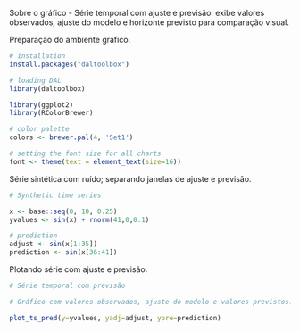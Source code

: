 Sobre o gráfico
- Série temporal com ajuste e previsão: exibe valores observados, ajuste do modelo e horizonte previsto para comparação visual.

Preparação do ambiente gráfico.
```r
# installation 
install.packages("daltoolbox")

# loading DAL
library(daltoolbox) 
```

```r
library(ggplot2)
library(RColorBrewer)

# color palette
colors <- brewer.pal(4, 'Set1')

# setting the font size for all charts
font <- theme(text = element_text(size=16))
```

Série sintética com ruído; separando janelas de ajuste e previsão.
```r
# Synthetic time series

x <- base::seq(0, 10, 0.25)
yvalues <- sin(x) + rnorm(41,0,0.1)
```

```r

# prediction
adjust <- sin(x[1:35])
prediction <- sin(x[36:41])
```

Plotando série com ajuste e previsão.
```r
# Série temporal com previsão

# Gráfico com valores observados, ajuste do modelo e valores previstos. 

plot_ts_pred(y=yvalues, yadj=adjust, ypre=prediction)
```
